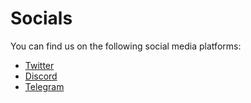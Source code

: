 # Socials

You can find us on the following social media platforms:

- [Twitter](https://twitter.com/effectaix)
- [Discord](https://discord.gg/effectnetwork)
- [Telegram](https://t.me/effectai)